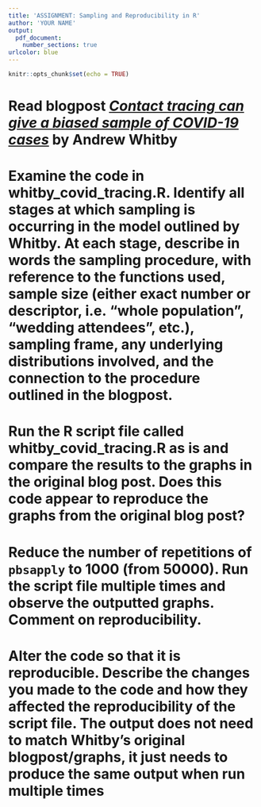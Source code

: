 ```yaml
---
title: 'ASSIGNMENT: Sampling and Reproducibility in R'
author: 'YOUR NAME'
output: 
  pdf_document:
    number_sections: true
urlcolor: blue
---
```


```r
knitr::opts_chunk$set(echo = TRUE)
```

# Read blogpost [*Contact tracing can give a biased sample of COVID-19 cases*](https://andrewwhitby.com/2020/11/24/contact-tracing-biased/) by Andrew Whitby

# Examine the code in whitby_covid_tracing.R. Identify all stages at which sampling is occurring in the model outlined by Whitby. At each stage, describe in words the sampling procedure, with reference to the functions used, sample size (either exact number or descriptor, i.e. “whole population”, “wedding attendees”, etc.), sampling frame, any underlying distributions involved, and the connection to the procedure outlined in the blogpost.

# Run the R script file called whitby_covid_tracing.R as is and compare the results to the graphs in the original blog post. Does this code appear to reproduce the graphs from the original blog post?

# Reduce the number of repetitions of `pbsapply` to 1000 (from 50000). Run the script file multiple times and observe the outputted graphs. Comment on reproducibility.

# Alter the code so that it is reproducible. Describe the changes you made to the code and how they affected the reproducibility of the script file. The output does not need to match Whitby’s original blogpost/graphs, it just needs to produce the same output when run multiple times
